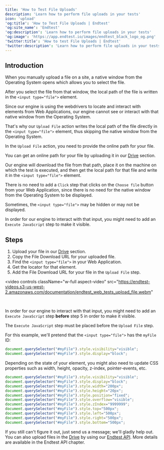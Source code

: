 ```yaml
---
title: 'How to Test File Uploads'
description: 'Learn how to perform file uploads in your tests'
icon: 'upload'
'og:title': 'How to Test File Uploads | Endtest'
'og:site_name': 'Endtest'
'og:description': 'Learn how to perform file uploads in your tests'
'og:image': 'https://app.endtest.io/images/endtest_black_logo_og.png'
'twitter:title': 'How to test File Uploads | Endtest'
'twitter:description': 'Learn how to perform file uploads in your tests'
---
```


## Introduction

When you manually upload a file on a site, a native window from the Operating System opens which allows you to select the file.

After you select the file from that window, the local path of the file is written in the `<input type="file">` element.

Since our engine is using the webdrivers to locate and interact with elements from Web Applications, our engine cannot see or interact with that native window from the Operating System.

That's why our `Upload File` action writes the local path of the file directly in the `<input type="file">` element, thus skipping the native window from the Operating System.

In the `Upload File` action, you need to provide the online path for your file.

You can get an online path for your file by uploading it in our [Drive](https://app.endtest.io/drive) section.

Our engine will download the file from that path, place it on the machine on which the test is executed, and then get the local path for that file and write it in the `<input type="file">` element.

There is no need to add a `Click` step that clicks on the `Choose file` button from your Web Application, since there is no need for the native window from the Operating System to be displayed.

Sometimes, the `<input type="file">` may be hidden or may not be displayed.

In order for our engine to interact with that input, you might need to add an `Execute JavaScript` step to make it visible.

## Steps

1. Upload your file in our [Drive](https://app.endtest.io/drive) section.  
2. Copy the File Download URL for your uploaded file.  
3. Find the `<input type="file">` in your Web Application.  
4. Get the locator for that element.  
5. Add the File Download URL for your file in the `Upload File` step.

<video
  controls
  className="w-full aspect-video"
  src="https://endtest-videos.s3-us-west-2.amazonaws.com/documentation/endtest_web_tests_upload_file.webm"
></video>

<br />

In order for our engine to interact with that input, you might need to add an `Execute JavaScript` step **before** step 5 in order to make it visible.

The `Execute JavaScript` step must be placed before the `Upload File` step.

For this example, we'll pretend that the `<input type="file">` has the `myFile` ID:

```javascript
document.querySelector("#myFile").style.visibility="visible";
document.querySelector("#myFile").style.display="block";
```

Depending on the state of your element, you might also need to update CSS properties such as width, height, opacity, z-index, pointer-events, etc.

```javascript
document.querySelector("#myFile").style.visibility="visible";
document.querySelector("#myFile").style.display="block";
document.querySelector("#myFile").style.width="200px";
document.querySelector("#myFile").style.height="20px";
document.querySelector("#myFile").style.position="fixed";
document.querySelector("#myFile").style.overflow="visible";
document.querySelector("#myFile").style.zIndex="9999999";
document.querySelector("#myFile").style.top="500px";
document.querySelector("#myFile").style.left="500px";
document.querySelector("#myFile").style.right="500px";
document.querySelector("#myFile").style.bottom="500px";
```

<Note> If you still can't figure it out, just send us a message; we'll gladly help out. 
You can also upload files in the [Drive](https://app.endtest.io/drive) by using our [Endtest API](/advanced/how-to-use-the-endtest-api). 
More details are available in the Endtest API chapter. </Note>